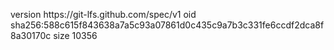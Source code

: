 version https://git-lfs.github.com/spec/v1
oid sha256:588c615f843638a7a5c93a07861d0c435c9a7b3c331fe6ccdf2dca8f8a30170c
size 10356

